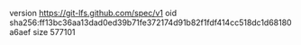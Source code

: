 version https://git-lfs.github.com/spec/v1
oid sha256:ff13bc36aa13dad0ed39b71fe372174d91b82f1fdf414cc518dc1d68180a6aef
size 577101
